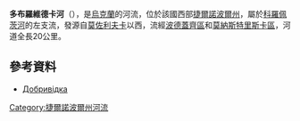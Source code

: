 '''多布羅維德卡河'''（{{lang-uk|Добровідка}}），是[[烏克蘭|烏克蘭]]的河流，位於該國西部[[捷爾諾波爾州|捷爾諾波爾州]]，屬於[[科羅佩茨河|科羅佩茨河]]的左支流，發源自[[莫佐利夫卡_(波德蓋齊區)|莫佐利夫卡]]以西，流經[[波德蓋齊區|波德蓋齊區]]和[[莫納斯特里斯卡區|莫納斯特里斯卡區]]，河道全長20公里。

==參考資料==
* [http://www.menr.gov.ua/media/files/Articles/Diyalnist/Ekologichniy_kontrol/Ekologichni_pasporti_regioniv/Ternopilska_obl/2TERNeko_06.pdf Добривідка]{{dead link|date=2017年12月 |bot=InternetArchiveBot |fix-attempted=yes }}

{{DEFAULTSORT:Добровідка}}
[[Category:捷爾諾波爾州河流|Category:捷爾諾波爾州河流]]


{{Ukraine-river-stub}}